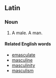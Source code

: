 ==Latin==

===Noun===

#A male.  A man.

====Related English words====
*[[emasculate]]
*[[masculine]]
*[[masculinity]]
*[[masculism]]